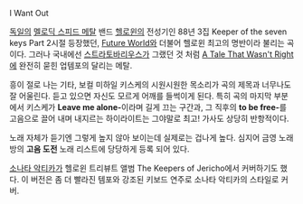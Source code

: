 {{{#!html
<object width="480" height="385"><param name="movie" value="http://www.youtube.com/v/FjV8SHjHvHk?fs=1&amp;hl=ko_KR"></param><param name="allowFullScreen" value="true"></param><param name="allowscriptaccess" value="always"></param><embed src="http://www.youtube.com/v/FjV8SHjHvHk?fs=1&amp;hl=ko_KR" type="application/x-shockwave-flash" allowscriptaccess="always" allowfullscreen="true" width="480" height="385"></embed></object>
}}}

I Want Out

[[독일]]의 [[멜로딕 스피드 메탈]] 밴드 [[헬로윈]]의 전성기인 88년 3집 Keeper of the seven keys Part 2시절 등장했던, [[Future World]]와 더불어 헬로윈 최고의 명반이라 불리는 곡이다. 그러나 국내에선 [[스트라토바리우스]]가 그랬던 것 처럼 [[A Tale That Wasn't Right]]에 완전히 묻힌 업템포의 달리는 메탈.

흥이 절로 나는 기타, 보컬 미하일 키스케의 시원시원한 목소리가 곡의 제목과 너무나도 잘 어울린다. 듣고 있으면 자신도 모르게 어깨를 들썩이게 된다. 특히 곡의 마지막 부분에서 키스케가 '''Leave me alone-'''이라며 길게 끄는 구간과, 그 직후의 '''to be free-'''를 고음으로 끌어 내며 내지르는 하이라이트는 그야말로 최고! 가사도 상당히 반항적이다.

노래 자체가 듣기엔 그렇게 높지 않아 보이는데 실제로는 겁나게 높다. 심지어 금영 노래방의 '''고음 도전''' 노래 리스트에 당당하게 등록 되어 있다.

[[소나타 악티카]]가 헬로윈 트리뷰트 앨범 The Keepers of Jericho에서 커버하기도 했다. 이 버전은 좀 더 빨라진 템포와 강조된 키보드 연주로 소나타 악티카의 스타일로 커버.
